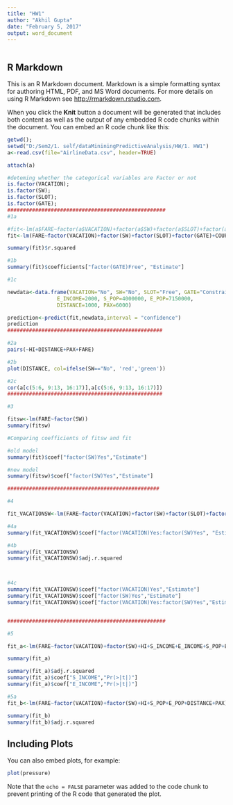 ```yaml
---
title: "HW1"
author: "Akhil Gupta"
date: "February 5, 2017"
output: word_document
---
```


```r



```

## R Markdown

This is an R Markdown document. Markdown is a simple formatting syntax for authoring HTML, PDF, and MS Word documents. For more details on using R Markdown see <http://rmarkdown.rstudio.com>.

When you click the **Knit** button a document will be generated that includes both content as well as the output of any embedded R code chunks within the document. You can embed an R code chunk like this:

```r
getwd();
setwd("D:/Sem2/1. self/dataMininingPredictiveAnalysis/HW/1. HW1")
a<-read.csv(file="AirlineData.csv", header=TRUE)

attach(a)

#deteming whether the categorical variables are Factor or not
is.factor(VACATION);
is.factor(SW);
is.factor(SLOT);
is.factor(GATE);
###################################################
#1a

#fit<-lm(a$FARE~factor(a$VACATION)+factor(a$SW)+factor(a$SLOT)+factor(a$GATE)+a$COUPON+a$NEW+a$HI+a$S_INCOME+a$E_INCOME+a$S_POP+a$E_POP+a$DISTANCE+a$PAX)
fit<-lm(FARE~factor(VACATION)+factor(SW)+factor(SLOT)+factor(GATE)+COUPON+NEW+HI+S_INCOME+E_INCOME+S_POP+E_POP+DISTANCE+PAX)

summary(fit)$r.squared

#1b
summary(fit)$coefficients["factor(GATE)Free", "Estimate"]

#1c

newdata<-data.frame(VACATION="No", SW="No", SLOT="Free", GATE="Constrained", COUPON=1, NEW=3,  HI=6000, S_INCOME=2000,
                E_INCOME=2000, S_POP=4000000, E_POP=7150000, 
                DISTANCE=1000, PAX=6000)

prediction<-predict(fit,newdata,interval = "confidence")
prediction
##################################################

#2a
pairs(~HI+DISTANCE+PAX+FARE)

#2b
plot(DISTANCE, col=ifelse(SW=="No", 'red','green'))

#2c
cor(a[c(5:6, 9:13, 16:17)],a[c(5:6, 9:13, 16:17)])
##################################################

#3

fitsw<-lm(FARE~factor(SW))
summary(fitsw)

#Comparing coefficients of fitsw and fit

#old model
summary(fit)$coef["factor(SW)Yes","Estimate"]

#new model
summary(fitsw)$coef["factor(SW)Yes","Estimate"]

#################################################

#4

fit_VACATIONSW<-lm(FARE~factor(VACATION)+factor(SW)+factor(SLOT)+factor(GATE)+COUPON+NEW+HI+S_INCOME+E_INCOME+S_POP+E_POP+DISTANCE+PAX+ factor(VACATION)*factor(SW))

#4a
summary(fit_VACATIONSW)$coef["factor(VACATION)Yes:factor(SW)Yes", "Estimate"]

#4b
summary(fit_VACATIONSW)
summary(fit_VACATIONSW)$adj.r.squared



#4c
summary(fit_VACATIONSW)$coef["factor(VACATION)Yes","Estimate"]
summary(fit_VACATIONSW)$coef["factor(SW)Yes","Estimate"]
summary(fit_VACATIONSW)$coef["factor(VACATION)Yes:factor(SW)Yes","Estimate"]


###################################################

#5

fit_a<-lm(FARE~factor(VACATION)+factor(SW)+HI+S_INCOME+E_INCOME+S_POP+E_POP+DISTANCE+PAX)

summary(fit_a)

summary(fit_a)$adj.r.squared
summary(fit_a)$coef["S_INCOME","Pr(>|t|)"]
summary(fit_a)$coef["E_INCOME","Pr(>|t|)"]

#5a
fit_b<-lm(FARE~factor(VACATION)+factor(SW)+HI+S_POP+E_POP+DISTANCE+PAX)

summary(fit_b)
summary(fit_b)$adj.r.squared
```

## Including Plots

You can also embed plots, for example:

```r
plot(pressure)
```

Note that the `echo = FALSE` parameter was added to the code chunk to prevent printing of the R code that generated the plot.

